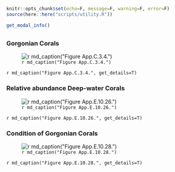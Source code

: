 ```r
knitr::opts_chunk$set(echo=F, message=F, warning=F, error=F)
source(here::here("scripts/utility.R"))
```

```r
get_modal_info()
```

## {.tabset}

### Gorgonian Corals

![`r md_caption("Figure App.C.3.4.")`](../img/cinms_cr/App.C.3.4_SWFSC_Fixed2007-2011_Gorgonians.jpg)

`r md_caption("Figure App.C.3.4.", get_details=T)`

### Relative abundance Deep-water Corals

![`r md_caption("Figure App.E.10.26.")`](../img/cinms_cr/App.E.10.26.jpg)

`r md_caption("Figure App.E.10.26.", get_details=T)`

### Condition of Gorgonian Corals

![`r md_caption("Figure App.E.10.28.")`](../img/cinms_cr/App.E.10.28.jpg)

`r md_caption("Figure App.E.10.28.", get_details=T)`